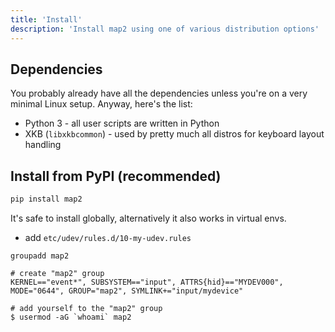 ```yaml
---
title: 'Install'
description: 'Install map2 using one of various distribution options'
---
```


## Dependencies

You probably already have all the dependencies unless you're on a very minimal Linux setup.
Anyway, here's the list:

- Python 3 - all user scripts are written in Python
- XKB (`libxkbcommon`) - used by pretty much all distros for keyboard layout handling


## Install from PyPI (recommended)

```bash
pip install map2
```

It's safe to install globally, alternatively it also works in virtual envs.



- add `etc/udev/rules.d/10-my-udev.rules`

```
groupadd map2

# create "map2" group
KERNEL=="event*", SUBSYSTEM=="input", ATTRS{hid}=="MYDEV000", MODE="0644", GROUP="map2", SYMLINK+="input/mydevice"

# add yourself to the "map2" group
$ usermod -aG `whoami` map2
```
